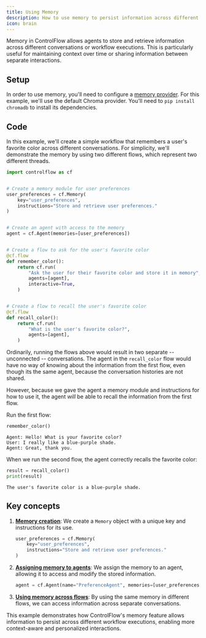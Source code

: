 ```yaml
---
title: Using Memory
description: How to use memory to persist information across different conversations
icon: brain
---
```


<VersionBadge version="0.10.0" />


Memory in ControlFlow allows agents to store and retrieve information across different conversations or workflow executions. This is particularly useful for maintaining context over time or sharing information between separate interactions.

## Setup

In order to use memory, you'll need to configure a [memory provider](/patterns/memory#provider). For this example, we'll use the default Chroma provider. You'll need to `pip install chromadb` to install its dependencies.

## Code

In this example, we'll create a simple workflow that remembers a user's favorite color across different conversations. For simplicity, we'll demonstrate the memory by using two different flows, which represent two different threads.

```python
import controlflow as cf


# Create a memory module for user preferences
user_preferences = cf.Memory(
    key="user_preferences",
    instructions="Store and retrieve user preferences."
)


# Create an agent with access to the memory
agent = cf.Agent(memories=[user_preferences])


# Create a flow to ask for the user's favorite color
@cf.flow
def remember_color():
    return cf.run(
        "Ask the user for their favorite color and store it in memory",
        agents=[agent],
        interactive=True,
    )


# Create a flow to recall the user's favorite color
@cf.flow
def recall_color():
    return cf.run(
        "What is the user's favorite color?",
        agents=[agent],
    )
```

Ordinarily, running the flows above would result in two separate -- unconnected -- conversations. The agent in the `recall_color` flow would have no way of knowing about the information from the first flow, even though its the same agent, because the conversation histories are not shared. 

However, because we gave the agent a memory module and instructions for how to use it, the agent *will* be able to recall the information from the first flow.

Run the first flow:
<CodeGroup>
```python First flow
remember_color()
```
```text Result
Agent: Hello! What is your favorite color?
User: I really like a blue-purple shade.
Agent: Great, thank you.
```
</CodeGroup>

When we run the second flow, the agent correctly recalls the favorite color:
<CodeGroup>
```python Second flow
result = recall_color()
print(result)
```
```text Result
The user's favorite color is a blue-purple shade.
```
</CodeGroup>

## Key concepts

1. **[Memory creation](/patterns/memory#creating-memory-modules)**: We create a `Memory` object with a unique key and instructions for its use.

   ```python
   user_preferences = cf.Memory(
       key="user_preferences",
       instructions="Store and retrieve user preferences."
   )
   ```

2. **[Assigning memory to agents](/patterns/memory#assigning-memories)**: We assign the memory to an agent, allowing it to access and modify the stored information.

   ```python
   agent = cf.Agent(name="PreferenceAgent", memories=[user_preferences])
   ```

3. **[Using memory across flows](/patterns/memory#sharing-memories)**: By using the same memory in different flows, we can access information across separate conversations.

This example demonstrates how ControlFlow's memory feature allows information to persist across different workflow executions, enabling more context-aware and personalized interactions.
